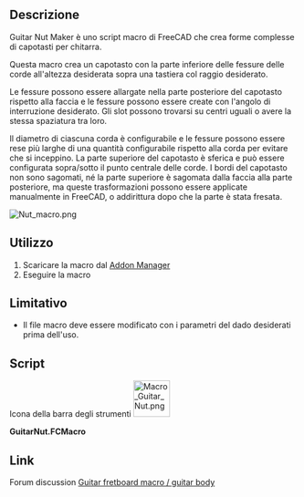 <languages/>
{{Macro
|Name=Macro Guitar Nut
|Icon=Macro_Guitar_Nut.png
|Description=Create [https://wikipedia.org/wiki/Guitar#Nut guitar nuts].<br/>Macro di FreeCAD per creare forme complesse di capotasti per chitarra.<br/>In particolare, può creare un capotasto con la parte inferiore delle fessure delle corde all'altezza desiderata sopra una tastiera col raggio desiderato. Il diametro di ciascuna corda è configurabile e le fessure possono essere adattate per tenere conto della larghezza necessaria per evitare legature. Consulta la sezione [[#Utilizzo|Utilizzo]] per ulteriori dettagli.
|Author=jsiddall
|Version=0.1
|Date=2020-01-27
|FCVersion=All
|Download=[https://wiki.freecad.org/images/9/94/Macro_Guitar_Nut.png ToolBar Icon]
|SeeAlso=[[Macro_Guitar_fretboard|Macro_Guitar_fretboard]]
}}

<span id="Description"></span>
==Descrizione==

Guitar Nut Maker è uno script macro di FreeCAD che crea forme complesse di capotasti per chitarra.

Questa macro crea un capotasto con la parte inferiore delle fessure delle corde all'altezza desiderata sopra una tastiera col raggio desiderato.  


Le fessure possono essere allargate nella parte posteriore del capotasto rispetto alla faccia e le fessure possono essere create con l'angolo di interruzione desiderato. Gli slot possono trovarsi su centri uguali o avere la stessa spaziatura tra loro. 

Il diametro di ciascuna corda è configurabile e le fessure possono essere rese più larghe di una quantità configurabile rispetto alla corda per evitare che si inceppino. La parte superiore del capotasto è sferica e può essere configurata sopra/sotto il punto centrale delle corde. I bordi del capotasto non sono sagomati, né la parte superiore è sagomata dalla faccia alla parte posteriore, ma queste trasformazioni possono essere applicate manualmente in FreeCAD, o addirittura dopo che la parte è stata fresata.

[[File:Nut_macro.png]]
{{Caption|Risultati usando la macro Guitar Nut Maker}}

<span id="Usage"></span>
==Utilizzo==

# Scaricare la macro dal [[Std_AddonMgr/it|Addon Manager]]
# Eseguire la macro

<span id="Limitations"></span>
==Limitativo==

* Il file macro deve essere modificato con i parametri del dado desiderati prima dell'uso.

{{clear}}

==Script==

Icona della barra degli strumenti [[Image:Macro_Guitar_Nut.png|64px]]

'''GuitarNut.FCMacro'''

{{MacroCode|code=
# FreeCAD Guitar Nut Macro
# This macro creates a guitar/bass nut with conical slots at the
# desired spacing and diameter to export to CAM software 

__Name__ = 'Guitar Nut'
__Comment__ = 'This macro creates a guitar/bass nut'
__Author__ = 'Jeff Siddall'
__Version__ = '0.1'
__Date__ = '2020-01-27'
__License__ = 'GPL-3.0-or-later'
__Web__ = ''
__Wiki__ = ''
__Icon__ = 'https://wiki.freecad.org/images/9/94/Macro_Guitar_Nut.png'
__Help__ = 'Macro file must be edited with the desired nut parameters before use'
__Status__ = 'Beta'
__Requires__ = ''
__Communication__ = ''
__Files__ = ''

import FreeCAD, Part, math
from FreeCAD import Base, Vector

class Nut():
    if App.ActiveDocument is None:
        # Create new document called "Nut" if there is no open document
        doc = App.newDocument("Nut")

# Enter desired values below
# Unless specified, units are mm
equalcenters = 0 # If equalcenters = 1 then the spacing of the strings is equal; if 0 then the space between the strings is equal
strings = 5 # Number of strings

# Always enter values below with a decimal point, even if that means adding ".0" on the end!
length = 49.0 # Nut length (neck width); 38.1 mm = 1.5", 41.275 = 1-5/8"
width = 6.350 # Nut width; 3.175 mm = 1/8"; 6.35 mm = 1/4"
fretboardmaxheight = 6.350 # Maximum fretboard height above the bottom of the nut slot; 6.35 mm = 1/4"
radius = 184.15 # Fretboard radius; 184.15 mm = 7.25"; 304.8 = 12"; 406.4 mm = 16"
# List of string thicknesses, starting at bottom string, separated by commas, enclosed in square brackets
# Bottom string 1.143 mm = 0.045" 
# 1.651 mm = 0.065"
# 2.159 mm = 0.085"
# Top string on a 4 string 2.667 mm = 0.105"
# Top string on a 5 string 3.175 mm = 0.125"
stringthickness = [1.143, 1.651, 2.159, 2.667, 3.175] # 5 string bass, 45-125/ 4 string bass 45-105
#stringthickness = [3.175, 2.667, 2.159, 1.651, 1.143] # Reverse string, 5 string bass, 45-125/ 4 string bass 45-105
#stringthickness = [0.254, 0.3302, 0.4318, 0.6604, 0.9144, 1.1684] # 6 string guitar, 10-46
stringheight = 1.1938 # Height of bottom of strings above fretboard; 1.1938 mm = 0.047" or the height of a typical medium/jumbo fret
slotmargin = 0.05 # extra slot width on each side of the string; 0.05 mm = 0.00197"
overhang = 3.0 # Distance from edge of each outside string to end of nut
breakangle = 14.0 # Angle of the nut slot in degrees; this should be greater than the actual string angle to ensure the string only contacts at the leading edge of the nut
slotradincrease = 0.2 # How much bigger the radius of the end of the slot is than the face
slotdepthfactor = 1.3 # Factor to control how deep the slots should be.  Values greater than 1 create deeper slots than default.
toparcoffsetfactor = 1.8 # Factor to control how far off-center the nut top arc is.  Adjust as required.
# End of user configuration variables
# Do not make any changes below this line!

stringindex = 0 # Start at the bottom string
stringspacing = 0

# Find the centers of the outside strings
# Bottom string
center1 = (length / 2) - overhang - (stringthickness[0] / 2)

# Top string
center2 = -((length / 2) - overhang - (stringthickness[strings - 1] / 2))

# Outside string values
outsidestringradiusdiff = (stringthickness[strings - 1] - stringthickness[0]) / 2
outsidestringavgradius = (stringthickness[strings - 1] + stringthickness[0]) / 2 / 2
centerspacing = center1 - center2

# Find the string spacings for both spacing models
if equalcenters:
    # Calculate the correct spacing for equal spaced strings
    stringspacing = centerspacing / (strings - 1)

else:
    # Calculate the space between strings
    totalstringwidth = 0
    stringindex1 = 0
    while (stringindex1 < strings):
        totalstringwidth = totalstringwidth + stringthickness[stringindex1]
        stringindex1 = stringindex1 + 1

    stringspacing = (centerspacing - totalstringwidth + (2 * outsidestringavgradius)) / (strings - 1)

print("Creating nut blank")
# Height is much larger than needed but will be cut down with the "common" operation later
nutshape = Part.makeBox(width, length, ((fretboardmaxheight + stringheight) * 2), Vector(-width, -(length / 2), 0))

print("Creating nut top surface")
# Make a sphere to shape the top of the nut, which should pass through  each string center
# Because the thickness of the strings varies, the Y-position of the sphere needs to be compensated
# The fretboard "z" portion is:
fretboardz = radius - (((radius ** 2) - ((centerspacing / 2) ** 2)) ** 0.5)

# The formula to calculate the effective radius of the center of outside strings is:
# r^2 = z^2 + y^2
# r^2 = ((r - (outsidestringradiusdiff + fretboardz))^2) + ((centerspacing/2)^2)
# r^2 = r^2 - 2r*(outsidestringradiusdiff + fretboardz) + ((outsidestringradiusdiff + fretboardz)^2) + (centerspacing^2)
# 2r*(outsidestringradiusdiff + fretboardz) = ((outsidestringradiusdiff + fretboardz)^2) + (centerspacing^2)
# r  = ((outsidestringradiusdiff + fretboardz)/2) + ((centerspacing^2)/(2*(outsidestringradiusdiff + fretboardz)))
nutradius = ((abs(outsidestringradiusdiff / 4) + fretboardz) / 2) + (((centerspacing / 2) ** 2) / (2 * (abs(outsidestringradiusdiff / 4) + fretboardz)))

# The center of the arc of the nut radius must also be offset
# This formula was derived empirically so might nead adjusting
yoffset = -centerspacing / 2 * toparcoffsetfactor * (outsidestringradiusdiff / (2 * outsidestringavgradius)) * (1 - (nutradius / radius))

top = Part.makeSphere(nutradius, Vector(0, yoffset, (-nutradius + fretboardmaxheight + stringheight + (outsidestringavgradius * slotdepthfactor) + slotmargin)))

nutshape = nutshape.common(top)

cumulativestringwidth = 0 # Add up the amount of string thickness for equal spacing

# Build the slots
while (stringindex < strings):
    print("Creating slot for string " + str(stringindex))
    ypos = 0

    if equalcenters:
        # For equal centers move each string over by the fixed amount of stringspacing
        ypos = center1 - (stringindex * stringspacing)

    else:
        # For equal spacing adjust for the thickness of each string

        # Add up the cumulative string thickness
        if stringindex == 0:
            # For the first string the thickness is already included in center1 so don't add anything
            cumulativestringwidth = 0

        else:
            # Add half the previous string and half this string
            cumulativestringwidth = cumulativestringwidth + (stringthickness[stringindex] / 2) + (stringthickness[stringindex - 1] / 2)

        ypos = center1 - (stringindex * stringspacing) - cumulativestringwidth

    zstartpos = (((radius ** 2) - (ypos ** 2)) ** 0.5) - radius + fretboardmaxheight + stringheight + (stringthickness[stringindex] / 2) + slotmargin # Cartesian coordinate formula: z = sqrt(r^2 - y^2)
    # calculate the end of the slot based on the string break angle 
    zendpos = zstartpos - (math.tan(math.radians(breakangle)) * width)

    slotstartrad = (stringthickness[stringindex] / 2) + slotmargin
    slotendrad = slotstartrad + slotradincrease

    # Make the string slot as 2 circles offset in the Z axis to create the break angle, then made into a face, then extruded up to allow the slot to protrude to the nut surface
    slotstart = Part.makeCircle(slotstartrad, Vector(0, ypos, zstartpos), Vector(1, 0, 0), 180, 360)
    slotend = Part.makeCircle(slotendrad, Vector(-width, ypos, zendpos), Vector(1, 0, 0), 180, 360)
    slotbottom = Part.makeRuledSurface(slotstart, slotend)
    slotextrude = slotbottom.extrude(Vector(0, 0, ((fretboardmaxheight + stringheight) * 2)))

    nutshape = nutshape.cut(slotextrude)
    stringindex = stringindex + 1

nut = App.ActiveDocument.addObject("Part::Feature","Nut")
nut.Shape = nutshape
print("Finished creating nut")
}}

==Link==

<div class="mw-translate-fuzzy">
Forum discussion [https://forum.freecadweb.org/viewtopic.php?f=24&t=5827& Guitar fretboard macro / guitar body]
</div>
